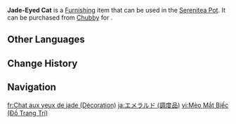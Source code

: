 {{About|the furnishing|the wildlife|Jade-Eyed Cat}}
{{Furnishing Infobox
|title          = Jade-Eyed Cat
|id             = 369101
|image          = Item Jade-Eyed Cat (Furnishing).png
|category       = Animal
|subcategory    = Outdoor Creature
|category2      = Animal
|subcategory2   = Indoor Creature
|quality        = 3
|adeptal_energy = 100
|load           = 500
|reduced_load   = 500
|description    = An agile and wise soul, endowed since birth with a well-maintained elegance and pride.<br>A grimalkin with emerald-green eyes, they walk upon roof beams at night with great grace. Its furry footsteps are nearly inaudible and it often sneaks into shops and kitchens undetected.<br>Luckily, since they needn't worry about food or drink here, they've become much more honest after arriving in the Realm Within.
|source1        = [[Chubby]]
|source2        = [[Adeptal Mirror]]
}}
'''Jade-Eyed Cat''' is a [[Furnishing]] item that can be used in the [[Serenitea Pot]]. It can be purchased from [[Chubby]] for {{Item|Realm Currency|x=100}}.

==Other Languages==
{{Other Languages
|Transclude=Jade-Eyed Cat
}}

==Change History==
{{Change History|1.5}}

==Navigation==
{{Furnishing Navbox/Living|Animal}}

[[fr:Chat aux yeux de jade (Décoration)]]
[[ja:エメラルド (調度品)]]
[[vi:Mèo Mắt Biếc (Đồ Trang Trí)]]